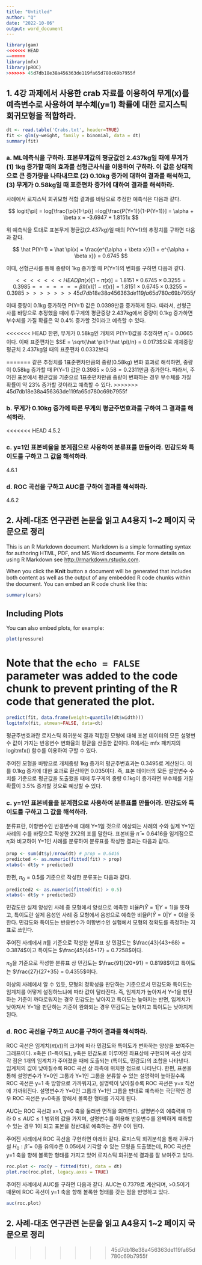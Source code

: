 ```yaml
---
title: "Untitled"
author: "Q"
date: "2022-10-06"
output: word_document
---
```


```r
library(gam)
<<<<<<< HEAD
=======
library(mfx)
library(pROC)
>>>>>>> 45d7db18e38a456363de119fa65d780c69b7955f
```

## 1. 4강 과제에서 사용한 crab 자료를 이용하여 무게(x)를 예측변수로 사용하여 부수체(y=1) 확률에 대한 로지스틱 회귀모형을 적합하라.

```r
dt <- read.table('Crabs.txt', header=TRUE)
fit <- glm(y~weight, family = binomial, data = dt)
summary(fit)
```

### a. ML예측식을 구하라. 표본무게값의 평균값인 2.437kg일 때에 무게가 (1) 1kg 증가할 때의 효과를 선형근사식을 이용하여 구하라. 이 값은 상대적으로 큰 증가량을 나타내므로 (2) 0.10kg 증가에 대하여 결과를 해석하고, (3) 무게가 0.58kg일 때 표준편차 증가에 대하여 결과를 해석하라.
  
사례에서 로지스틱 회귀모형 적합 결과를 바탕으로 추정한 예측식은 다음과 같다.

$$
logit[\pi] = log[\frac{\pi}{1-\pi}] =log[\frac{P(Y=1)}{1-P(Y=1)}] = \alpha + \beta x = -3.6947 + 1.8151x
$$
  
위 예측식을 토대로 표본무게 평균값(2.437kg)일 때의 P(Y=1)의 추정치를 구하면 다음과 같다.

$$
\hat P(Y=1) = \hat \pi(x) = \frac{e^{\alpha + \beta x}}{1 + e^{\alpha + \beta x}} = 0.6745
$$
    
이때, 선형근사를 통해 중량이 1kg 증가할 때 P(Y=1)의 변화를 구하면 다음과 같다.

$$
<<<<<<< HEAD
\beta \pi(x)[1-\pi(x)] = 1.8151 \times 0.6745 \times 0.3255 = 0.3985
=======
\hat \beta \hat \pi(x)[1-\hat \pi(x)] = 1.8151 \times 0.6745 \times 0.3255 = 0.3985
>>>>>>> 45d7db18e38a456363de119fa65d780c69b7955f
$$
  
이때 중량이 0.1kg 증가하면 P(Y=1) 값은 0.0399만큼 증가하게 된다. 따라서, 선형근사를 바탕으로 추정했을 때에 투구게의 평균중량 2.437kg에서 중량이 0.1kg 증가하면 부수체를 가질 확률은 약 0.4% 증가할 것이라고 예측할 수 있다.
  
<<<<<<< HEAD
한편, 무게가 0.58kg인 개체의 P(Y=1)값을 추정하면 $\hat \pi_i = 0.0665$이다. 이때 표준편차는 $SE = \sqrt{\hat \pi(1-\hat \pi)/n} = 0.0173$으로 개체중량 평균치 2.437kg일 때의 표준편차 0.0332보다 

=======
같은 추정치를 1표준편차만큼의 중량(0.58kg) 변화 효과로 해석하면, 중량이 0.58kg 증가할 때 P(Y=1) 값은 $0.3985 \times 0.58 = 0.2311$만큼 증가한다. 따라서, 주어진 표본에서 평균값을 기준으로 1표준편차만큼 중량이 변화하는 경우 부수체를 가질 확률이 약 23% 증가할 것이라고 예측할 수 있다.
>>>>>>> 45d7db18e38a456363de119fa65d780c69b7955f


### b. 무게가 0.10kg 증가에 따른 무게의 평균주변효과를 구하여 그 결과를 해석하라.

<<<<<<< HEAD
4.5.2


### c. y=1인 표본비율을 분계점으로 사용하여 분류표를 만들어라. 민감도와 특이도를 구하고 그 값을 해석하라.

4.6.1


### d. ROC 곡선을 구하고 AUC를 구하여 결과를 해석하라.

4.6.2

## 2. 사례-대조 연구관련 논문을 읽고 A4용지 1~2 페이지 국문으로 정리

This is an R Markdown document. Markdown is a simple formatting syntax for authoring HTML, PDF, and MS Word documents. For more details on using R Markdown see <http://rmarkdown.rstudio.com>.

When you click the **Knit** button a document will be generated that includes both content as well as the output of any embedded R code chunks within the document. You can embed an R code chunk like this:

```r
summary(cars)
```

## Including Plots

You can also embed plots, for example:

```r
plot(pressure)
```

Note that the `echo = FALSE` parameter was added to the code chunk to prevent printing of the R code that generated the plot.
=======
```r
predict(fit, data.frame(weight=quantile(dt$width)))
logitmfx(fit, atmean=FALSE, data=dt)
```
  
평균주변효과란 로지스틱 회귀분석 결과 적합된 모형에 대해 표본 데이터의 모든 설명변수 값이 가지는 반응변수 변화율의 평균을 산출한 값이다. R에서는 mfx 패키지의 logitmfx() 함수를 이용하여 구할 수 있다.
  
주어진 모형을 바탕으로 개체중량 1kg 증가의 평균주변효과는 0.3495로 계산된다. 이를 0.1kg 증가에 대한 효과로 환산하면 0.035이다. 즉, 표본 데이터의 모든 설명변수 수치를 기준으로 평균값을 도출했을 때에 투구게의 중량 0.1kg이 증가하면 부수체를 가질 확률이 3.5% 증가할 것으로 예상할 수 있다. 


### c. y=1인 표본비율을 분계점으로 사용하여 분류표를 만들어라. 민감도와 특이도를 구하고 그 값을 해석하라.
  
분류표란, 이항변수인 반응변수에 대해 Y=1일 것으로 예상되는 사례의 수와 실제 Y=1인 사례의 수를 바탕으로 작성한 2X2의 표를 말한다. 표본비율 $\bar \pi = 0.6416$을 임계점으로 $\hat \pi_i$와 비교하여 Y=1인 사례를 분류하여 분류표를 작성한 결과는 다음과 같다.
  
```r
prop <- sum(dt$y)/nrow(dt) # prop = 0.6416
predicted <- as.numeric(fitted(fit) > prop)
xtabs(~ dt$y + predicted)
```
  
한편, $\pi_0 = 0.5$를 기준으로 작성한 분류표는 다음과 같다.

```r
predicted2 <- as.numeric(fitted(fit) > 0.5)
xtabs(~ dt$y + predicted2)
```

민감도란 실제 양성인 사례 중 모형에서 양성으로 예측한 비율$P(\hat Y = 1 | Y = 1)$을 뜻하고, 특이도란 실제 음성인 사례 중 모형에서 음성으로 예측한 비율$P(\hat Y = 0 | Y = 0)$을 뜻한다. 민감도와 특이도는 반응변수가 이항변수인 실험에서 모형의 정확도를 측정하는 지표로 쓰인다.
  
주어진 사례에서 $\bar \pi$를 기준으로 작성한 분류표 상 민감도는 $\frac{43}{43+68} = 0.3874$이고 특이도는 $\frac{45}{45+17} = 0.7258$이다.

$\pi_0$을 기준으로 작성한 분류표 상 민감도는 $\frac{91}{20+91} = 0.8198$이고 특이도는 $\frac{27}{27+35} = 0.4355$이다. 
  
이상의 사례에서 알 수 있듯, 모형의 정확성을 판단하는 기준으로서 민감도와 특이도는 임계치를 어떻게 설정하느냐에 따라 값이 달라진다. 즉, 임계치가 높아져서 Y=1을 판단하는 기준이 까다로워지는 경우 민감도는 낮아지고 특이도는 높아지는 반면, 임계치가 낮아져서 Y=1을 판단하는 기준이 완화되는 경우 민감도는 높아지고 특이도는 낮아지게 된다.
  
  
### d. ROC 곡선을 구하고 AUC를 구하여 결과를 해석하라.
  
ROC 곡선은 임계치($\pi(x)$)의 크기에 따라 민감도와 특이도가 변화하는 양상을 보여주는 그래프이다. x축은 (1-특이도), y축은 민감도로 이루어진 좌표상에 구현되며 곡선 상의 각 점은 1개의 임계치가 주어졌을 때에 도출되는 (특이도, 민감도)의 조합을 나타낸다. 임계치의 값이 낮아질수록 ROC 곡선 상 좌측에 위치한 점으로 나타난다. 한편, 표본을 통해 설명변수가 Y=0인 그룹과 Y=1인 그룹을 분류할 수 있는 설명력이 높아질수록 ROC 곡선은 y=1 축 방향으로 가까워지고, 설명력이 낮아질수록 ROC 곡선은 y=x 직선에 가까워진다. 설명변수가 Y=0인 그룹과 Y=1인 그룹을 반대로 예측하는 극단적인 경우 ROC 곡선은 y=0축을 향해서 볼록한 형태를 가지게 된다.
  
AUC는 ROC 곡선과 x=1, y=0 축을 둘러싼 면적을 의미한다. 설명변수의 예측력에 따라 $0 \le AUC \le 1$ 범위의 값을 가지며, 설명변수를 이용해 반응변수를 완벽하게 예측할 수 있는 경우 1이 되고 표본을 정반대로 예측하는 경우 0이 된다.

주어진 사례에서 ROC 곡선을 구현하면 아래와 같다. 로지스틱 회귀분석을 통해 귀무가설 $H_0 : \hat \beta = 0$을 유의수준 0.05에서 기각할 수 있는 모형을 도출했는데, ROC 곡선은 y=1 축을 향해 볼록한 형태를 가지고 있어 로지스틱 회귀분석 결과를 잘 보여주고 있다.

```r
roc.plot <- roc(y ~ fitted(fit), data = dt)
plot.roc(roc.plot, legacy.axes = TRUE)
```
  
주어진 사례에서 AUC를 구하면 다음과 같다. AUC는 0.7379로 계산되며, >0.5이기 때문에 ROC 곡선이 y=1 축을 향해 볼록한 형태를 갖는 점을 반영하고 있다. 
  
```r
auc(roc.plot)
```



## 2. 사례-대조 연구관련 논문을 읽고 A4용지 1~2 페이지 국문으로 정리

>>>>>>> 45d7db18e38a456363de119fa65d780c69b7955f
